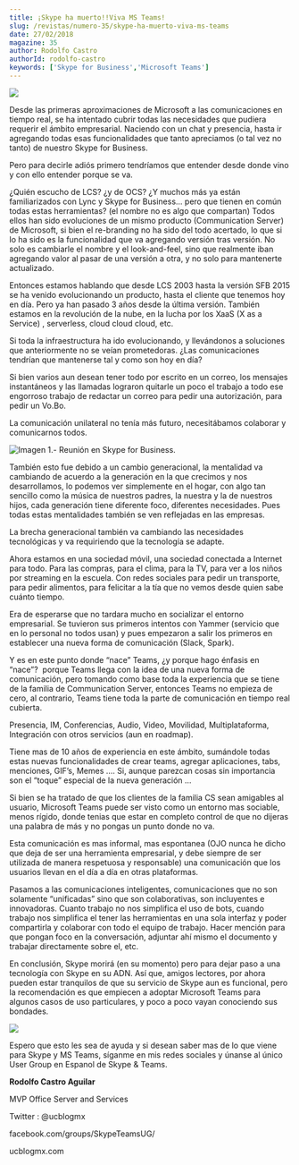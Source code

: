 ```yaml
---
title: ¡Skype ha muerto!!Viva MS Teams!
slug: /revistas/numero-35/skype-ha-muerto-viva-ms-teams
date: 27/02/2018
magazine: 35
author: Rodolfo Castro
authorId: rodolfo-castro
keywords: ['Skype for Business','Microsoft Teams']
---
```






![](../../../images/numero35/skype-ha-muerto-viva-ms-teams/image1.jpeg)

Desde las primeras aproximaciones de Microsoft a las comunicaciones en tiempo real, se ha intentado cubrir todas las necesidades que pudiera requerir el ámbito empresarial. Naciendo con un chat y presencia, hasta ir agregando todas esas funcionalidades que tanto apreciamos (o tal vez no tanto) de nuestro Skype for Business.

Pero para decirle adiós primero tendríamos que entender desde donde vino y con ello entender porque se va.

¿Quién escucho de LCS? ¿y de OCS? ¿Y muchos más ya están familiarizados con Lync y Skype for Business… pero que tienen en común todas estas herramientas? (el nombre no es algo que compartan) Todos ellos han sido evoluciones de un mismo producto (Communication Server) de Microsoft, si bien el re-branding no ha sido del todo acertado, lo que si lo ha sido es la funcionalidad que va agregando versión tras versión. No solo es cambiarle el nombre y el look-and-feel, sino que realmente iban agregando valor al pasar de una versión a otra, y no solo para mantenerte actualizado.

Entonces estamos hablando que desde LCS 2003 hasta la versión SFB 2015 se ha venido evolucionando un producto, hasta el cliente que tenemos hoy en día. Pero ya han pasado 3 años desde la última versión. También estamos en la revolución de la nube, en la lucha por los XaaS (X as a Service) , serverless, cloud cloud cloud, etc.

Si toda la infraestructura ha ido evolucionando, y llevándonos a soluciones que anteriormente no se veían prometedoras. ¿Las comunicaciones tendrían que mantenerse tal y como son hoy en día?

Si bien varios aun desean tener todo por escrito en un correo, los mensajes instantáneos y las llamadas lograron quitarle un poco el trabajo a todo ese engorroso trabajo de redactar un correo para pedir una autorización, para pedir un Vo.Bo.

La comunicación unilateral no tenía más futuro, necesitábamos colaborar y comunicarnos todos.

![Imagen 1.- Reunión en Skype for Business.](../../../images/numero35/skype-ha-muerto-viva-ms-teams/image2.png)

También esto fue debido a un cambio generacional, la mentalidad va cambiando de acuerdo a la generación en la que crecimos y nos desarrollamos, lo podemos ver simplemente en el hogar, con algo tan sencillo como la música de nuestros padres, la nuestra y la de nuestros hijos, cada generación tiene diferente foco, diferentes necesidades. Pues todas estas mentalidades también se ven reflejadas en las empresas.

La brecha generacional también va cambiando las necesidades tecnológicas y va requiriendo que la tecnología se adapte.

Ahora estamos en una sociedad móvil, una sociedad conectada a Internet para todo. Para las compras, para el clima, para la TV, para ver a los niños por streaming en la escuela. Con redes sociales para pedir un transporte, para pedir alimentos, para felicitar a la tía que no vemos desde quien sabe cuánto tiempo.

Era de esperarse que no tardara mucho en socializar el entorno empresarial. Se tuvieron sus primeros intentos con Yammer (servicio que en lo personal no todos usan) y pues empezaron a salir los primeros en establecer una nueva forma de comunicación (Slack, Spark).

Y es en este punto donde “nace” Teams, ¿y porque hago énfasis en “nace”?  porque Teams llega con la idea de una nueva forma de comunicación, pero tomando como base toda la experiencia que se tiene de la familia de Communication Server, entonces Teams no empieza de cero, al contrario, Teams tiene toda la parte de comunicación en tiempo real cubierta.

Presencia, IM, Conferencias, Audio, Video, Movilidad, Multiplataforma, Integración con otros servicios (aun en roadmap).

Tiene mas de 10 años de experiencia en este ámbito, sumándole todas estas nuevas funcionalidades de crear teams, agregar aplicaciones, tabs, menciones, GIF’s, Memes …. Si, aunque parezcan cosas sin importancia son el “toque” especial de la nueva generación …

Si bien se ha tratado de que los clientes de la familia CS sean amigables al usuario, Microsoft Teams puede ser visto como un entorno mas sociable, menos rígido, donde tenias que estar en completo control de que no dijeras una palabra de más y no pongas un punto donde no va.

Esta comunicación es mas informal, mas espontanea (OJO nunca he dicho que deja de ser una herramienta empresarial, y debe siempre de ser utilizada de manera respetuosa y responsable) una comunicación que los usuarios llevan en el día a día en otras plataformas.

Pasamos a las comunicaciones inteligentes, comunicaciones que no son solamente “unificadas” sino que son colaborativas, son incluyentes e innovadoras. Cuanto trabajo no nos simplifica el uso de bots, cuando trabajo nos simplifica el tener las herramientas en una sola interfaz y poder compartirla y colaborar con todo el equipo de trabajo. Hacer mención para que pongan foco en la conversación, adjuntar ahí mismo el documento y trabajar directamente sobre el, etc.

En conclusión, Skype morirá (en su momento) pero para dejar paso a una tecnología con Skype en su ADN. Así que, amigos lectores, por ahora pueden estar tranquilos de que su servicio de Skype aun es funcional, pero la recomendación es que empiecen a adoptar Microsoft Teams para algunos casos de uso particulares, y poco a poco vayan conociendo sus bondades.

![](../../../images/numero35/skype-ha-muerto-viva-ms-teams/image3.png)

Espero que esto les sea de ayuda y si desean saber mas de lo que viene para Skype y MS Teams, síganme en mis redes sociales y únanse al único User Group en Espanol de Skype & Teams.



**Rodolfo Castro Aguilar**

MVP Office Server and Services

Twitter : @ucblogmx

facebook.com/groups/SkypeTeamsUG/

ucblogmx.com ​

